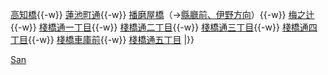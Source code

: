 {{鐵道路線|
| 模板名稱 = 棧橋線
| 名稱 = [[土佐電交通]] [[棧橋線]]
| 代表色  = #3399cc
| 背景顏色 = #FFFFFF 
| 車站列表 =[[高知站|高知站前]]{{-w}} [[高知橋停留場|高知橋]]{{-w}} [[蓮池町通停留場|蓮池町通]]{{-w}} [[播磨屋橋停留場|播磨屋橋]]（→[[Template:伊野線|縣廳前、伊野方向]]）{{-w}} [[梅之辻停留場|梅之辻]]{{-w}} [[棧橋通一丁目停留場|棧橋通一丁目]]{{-w}} [[棧橋通二丁目停留場|棧橋通二丁目]]{{-w}} [[棧橋通三丁目停留場|棧橋通三丁目]]{{-w}} [[棧橋通四丁目停留場|棧橋通四丁目]]{{-w}} [[棧橋車庫前停留場|棧橋車庫前]]{{-w}} [[棧橋通五丁目停留場|棧橋通五丁目]]
|}}<noinclude>
[[Category:土佐電交通路線模板|San]]
</noinclude>